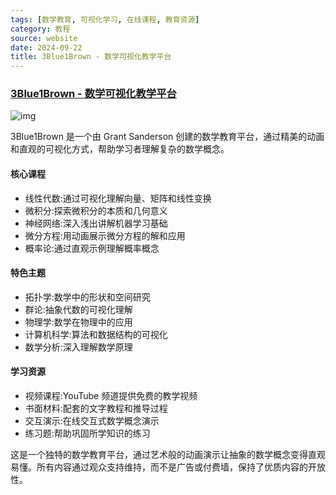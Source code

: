 ```yaml
---
tags: [数学教育, 可视化学习, 在线课程, 教育资源]
category: 教程
source: website
date: 2024-09-22
title: 3Blue1Brown - 数学可视化教学平台
---
```


### [3Blue1Brown - 数学可视化教学平台](https://www.3blue1brown.com/)

![img](https://img.mengpeng.tech/i/2024/12/13/675bcd2d5555d.webp)

3Blue1Brown 是一个由 Grant Sanderson 创建的数学教育平台，通过精美的动画和直观的可视化方式，帮助学习者理解复杂的数学概念。

#### 核心课程
- 线性代数:通过可视化理解向量、矩阵和线性变换
- 微积分:探索微积分的本质和几何意义
- 神经网络:深入浅出讲解机器学习基础
- 微分方程:用动画展示微分方程的解和应用
- 概率论:通过直观示例理解概率概念

#### 特色主题
- 拓扑学:数学中的形状和空间研究
- 群论:抽象代数的可视化理解
- 物理学:数学在物理中的应用
- 计算机科学:算法和数据结构的可视化
- 数学分析:深入理解数学原理

#### 学习资源
- 视频课程:YouTube 频道提供免费的教学视频
- 书面材料:配套的文字教程和推导过程
- 交互演示:在线交互式数学概念演示
- 练习题:帮助巩固所学知识的练习

这是一个独特的数学教育平台，通过艺术般的动画演示让抽象的数学概念变得直观易懂。所有内容通过观众支持维持，而不是广告或付费墙，保持了优质内容的开放性。 
